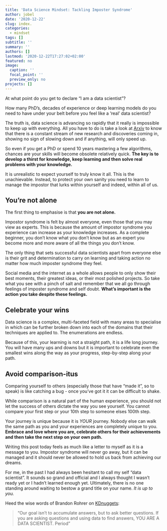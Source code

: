 ```yaml
---
title: 'Data Science Mindset: Tackling Imposter Syndrome'
author: jobel
date: '2020-12-22'
slug: index.
categories:
  - mindset
tags: []
subtitle: ''
summary: ''
authors: []
lastmod: '2020-12-22T17:27:02+02:00'
featured: no
image:
  caption: ''
  focal_point: ''
  preview_only: no
projects: []
---
```


At what point do you get to declare "I am a data scientist"? 

How many PhD's, decades of experience or deep learning models do you need to have under your belt before you feel like a 'real' data scientist?

The truth is, data science is advancing so rapidly that it really is impossible to keep up with everything. All you have to do is take a look at [Arxiv](https://arxiv.org) to know that there is a constant stream of new research and discoveries coming in, showing no sign of slowing down and if anything, will only speed up.

So even if you get a PhD or spend 10 years mastering a few algorithms, chances are your skills will become obsolete relatively quick. **The key is to develop a thirst for knowledge, keep learning and then solve real problems with your knowledge. **

It is unrealistic to expect yourself to truly know it all. This is the unachievable. Instead, to protect your own sanity you need to learn to manage the impostor that lurks within yourself and indeed, within all of us.


## You're not alone

The first thing to emphasise is that **you are not alone.**

Impostor syndrome is felt by almost everyone, even those that you may view as experts. This is because the amount of impostor syndrome you experience can increase as your knowledge increases. As a complete beginner, you don't know what you don't know but as an expert you become more and more aware of all the things you don't know.

The only thing that sets successful data scientists apart from everyone else is their grit and determination to carry on learning and taking action no matter how much imposter syndrome they feel. 

Social media and the internet as a whole allows people to only show their best moments, their greatest ideas, or their most polished projects. So take what you see with a pinch of salt and remember that we all go through feelings of imposter syndrome and self doubt. **What's important is the action you take despite these feelings.**


## Celebrate your wins

Data science is a complex, multi-faceted field with many areas to specialise in which can be further broken down into each of the domains that their techniques are applied to. The enumerations are endless. 

Because of this, your learning is not a straight path, it is a life long journey. You will have many ups and downs but it is important to celebrate even the smallest wins along the way as your progress, step-by-step along your path.


## Avoid comparison-itus

Comparing yourself to others (especially those that have "made it", so to speak) is like catching a bug - once you've got it it can be difficult to shake. 

While comparison is a natural part of the human experience, you should not let the success of others dictate the way you see yourself. You cannot compare your first step or your 10th step to someone elses 100th step. 

Your journey is unique because it is *YOUR* journey. Nobody else can walk the same path as you and your experiences are completely unique to you. **Embrace and love where you are, celebrate others for their achievements and then take the next step on your own path.**

Writing this post today feels as much like a letter to myself as it is a message to you. Impostor syndrome will never go away, but it can be managed and it should never be allowed to hold us back from achieving our dreams.

For me, in the past I had always been hesitant to call my self "data scientist". It sounds so grand and official and I always thought I wasn't ready yet or I hadn't learned enough yet. Ultimately, there is no one standing around waiting to bestow a grand title on your name. *It is up to you.*

Heed the wise words of Brandon Rohrer on [KDnuggets](https://www.kdnuggets.com/2017/09/data-science-imposter-syndrome.html):

>"Our goal isn’t to accumulate answers, but to ask better questions. If you are asking questions and using data to find answers, YOU ARE A DATA SCIENTIST. Period"


